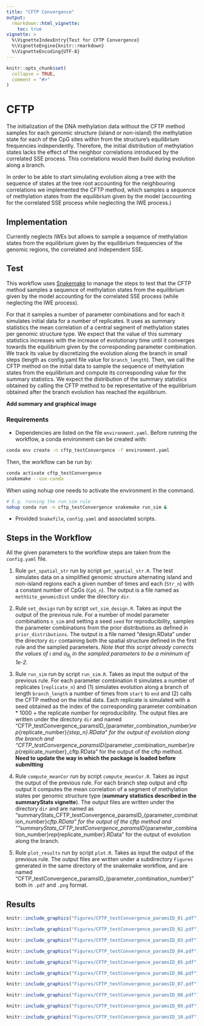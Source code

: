 ```yaml
---
title: "CFTP Convergence"
output: 
  rmarkdown::html_vignette:
    toc: true
vignette: >
  %\VignetteIndexEntry{Test for CFTP Convergence}
  %\VignetteEngine{knitr::rmarkdown}
  %\VignetteEncoding{UTF-8}
---
```


```r
knitr::opts_chunk$set(
  collapse = TRUE,
  comment = "#>"
)
```

# CFTP

The initialization of the DNA methylation data without the CFTP method samples for each genomic structure (island or non-island) the methylation state for each of the CpG sites within from the structure's equilibrium frequencies independently. Therefore, the initial distribution of methylation states lacks the effect of the neighbor correlations introduced by the correlated SSE process. This correlations would then build during evolution along a branch. 

In order to be able to start simulating evolution along a tree with the sequence of states at the tree root accounting for the neighbouring correlations we implemented the CFTP method, which samples a sequence of methylation states from the equilibrium given by the model (accounting for the correlated SSE process while neglecting the IWE process.)

## Implementation

Currently neglects IWEs but allows to sample a sequence of methylation states from the equilibrium given by the equilibrium frequencies of the genomic regions, the correlated and independent SSE.

## Test

This workflow uses [Snakemake](https://snakemake.readthedocs.io) to manage the steps to test that the CFTP method samples a sequence of methylation states from the equilibrium given by the model accounting for the correlated SSE process (while neglecting the IWE process).

For that it samples a number of parameter combinations and for each it simulates initial data for a number of replicates. It uses as summary statistics the mean correlation of a central segment of methylation states per genomic structure type. We expect that the value of this summary statistics increases with the increase of evolutionary time until it converges towards the equilibrium given by the corresponding parameter combination. We track its value by discretizing the evolution along the branch in small steps (length as config.yaml file value for `branch_length`). Then, we call the CFTP method on the initial data to sample the sequence of methylation states from the equilibrium and compute its corresponding value for the summary statistics. We expect the distribution of the summary statistics obtained by calling the CFTP method to be representative of the equilibrium obtained after the branch evolution has reached the equilibrium.


**Add summary and graphical image**

### Requirements

-   Dependencies are listed on the file `environment.yaml`. Before running the workflow, a conda environment can be created with:

```bash
conda env create -n cftp_testConvergence -f environment.yaml
```

Then, the workflow can be run by:

```bash
conda activate cftp_testConvergence
snakemake --use-conda
```

When using nohup one needs to activate the environment in the command.

```bash
# E.g. running the run_sim rule
nohup conda run -n cftp_testConvergence snakemake run_sim &
```

-   Provided `Snakefile`, `config.yaml` and associated scripts.

## Steps in the Workflow

All the given parameters to the workflow steps are taken from the `config.yaml` file.

1.  Rule `get_spatial_str` run by script `get_spatial_str.R`. The test simulates data on a simplified genomic structure alternating island and non-island regions each a given number of times and each (`Str_n`) with a constant number of CpGs  (`CpG_n`). The output is a file named as `methSite_genomicDist` under the directory `dir`.

2.  Rule `set_design` run by script `set_sim_design.R`. Takes as input the output of the previous rule. For a number of model parameter combinations `n_sim` and setting a seed `seed` for reproducibility, samples the parameter combinations from the prior distributions as defined in `prior_distributions`. The output is a file named "design.RData" under the directory `dir` containing both the spatial structure defined in the first rule and the sampled parameters. *Note that this script already corrects the values of* $\iota$ *and* $\alpha_{R_i}$ *in the sampled parameters to be a minimum of 1e-2*.

3.  Rule `run_sim` run by script `run_sim.R`. Takes as input the output of the previous rule. For each parameter combination it simulates a number of replicates (`replicate_n`) and (1) simulates evolution along a branch of length `branch_length` a number of times from `start` to `end` and (2) calls the CFTP method on the initial data. Each replicate is simulated with a seed obtained as the index of the corresponding parameter combination * 1000 + the replicate number for reproducibility. The output files are written under the directory `dir` and named "CFTP_testConvergence_paramsID_{parameter_combination_number}_rep_{replicate_number}_{step_n}.RData" for the output of evolution along the branch and "CFTP_testConvergence_paramsID_{parameter_combination_number}_rep_{replicate_number}_cftp.RData" for the output of the cftp method. **Need to update the way in which the package is loaded before submitting**

4.  Rule `compute_meanCor` run by script `compute_meanCor.R`. Takes as input the output of the previous rule. For each branch step output and cftp output it computes the mean correlation of a segment of methylation states per genomic structure type (**summary statistics described in the summaryStats vignette**). The output files are written under the directory `dir` and are named as "summaryStats_CFTP_testConvergence_paramsID_{parameter_combination_number}_cftp.RData" for the output of the cftp method and ""summaryStats_CFTP_testConvergence_paramsID_{parameter_combination_number}_rep_{replicate_number}.RData" for the output of evolution along the branch.

5.  Rule `plot_results` run by script `plot.R`. Takes as input the output of the previous rule.  The output files are written under a subdirectory `Figures` generated in the same directory of the snakemake workflow, and are named "CFTP_testConvergence_paramsID_{parameter_combination_number}" both in `.pdf` and `.png` format.






## Results

```r
knitr::include_graphics("Figures/CFTP_testConvergence_paramsID_01.pdf")
```

```r
knitr::include_graphics("Figures/CFTP_testConvergence_paramsID_02.pdf")
```

```r
knitr::include_graphics("Figures/CFTP_testConvergence_paramsID_03.pdf")
```

```r
knitr::include_graphics("Figures/CFTP_testConvergence_paramsID_04.pdf")
```

```r
knitr::include_graphics("Figures/CFTP_testConvergence_paramsID_05.pdf")
```

```r
knitr::include_graphics("Figures/CFTP_testConvergence_paramsID_06.pdf")
```

```r
knitr::include_graphics("Figures/CFTP_testConvergence_paramsID_07.pdf")
```

```r
knitr::include_graphics("Figures/CFTP_testConvergence_paramsID_08.pdf")
```

```r
knitr::include_graphics("Figures/CFTP_testConvergence_paramsID_09.pdf")
```

```r
knitr::include_graphics("Figures/CFTP_testConvergence_paramsID_10.pdf")
```
